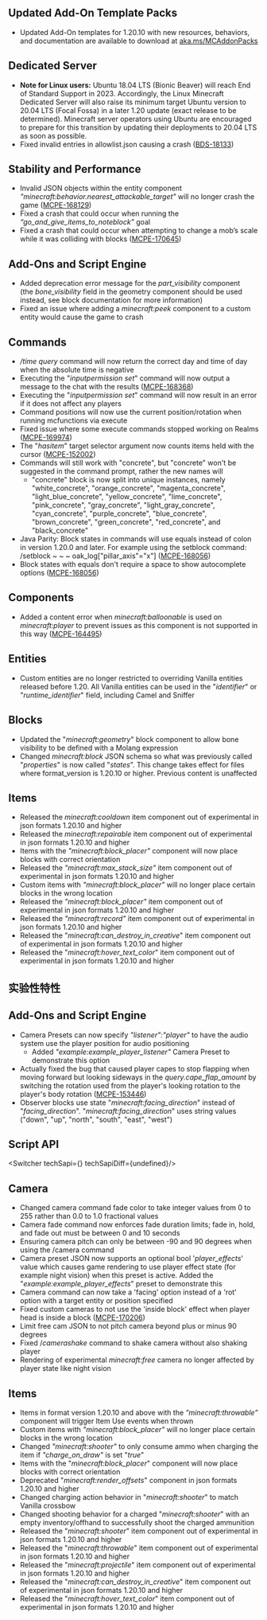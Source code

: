 



## **Updated Add-On Template Packs**

-   Updated Add-On templates for 1.20.10 with new resources, behaviors, and documentation are available to download at [aka.ms/MCAddonPacks](https://aka.ms/MCAddonPacks)

## **Dedicated Server**

-   **Note for Linux users:** Ubuntu 18.04 LTS (Bionic Beaver) will reach End of Standard Support in 2023. Accordingly, the Linux Minecraft Dedicated Server will also raise its minimum target Ubuntu version to 20.04 LTS (Focal Fossa) in a later 1.20 update (exact release to be determined). Minecraft server operators using Ubuntu are encouraged to prepare for this transition by updating their deployments to 20.04 LTS as soon as possible.
-   Fixed invalid entries in allowlist.json causing a crash ([BDS-18133](https://bugs.mojang.com/browse/BDS-18133))

## **Stability and Performance**

-   Invalid JSON objects within the entity component _"minecraft:behavior.nearest\_attackable\_target"_ will no longer crash the game ([MCPE-168129](https://bugs.mojang.com/browse/MCPE-168129))
-   Fixed a crash that could occur when running the _“go\_and\_give\_items\_to\_noteblock”_ goal
-   Fixed a crash that could occur when attempting to change a mob’s scale while it was colliding with blocks ([MCPE-170645](https://bugs.mojang.com/browse/MCPE-170645))

## **Add-Ons and Script Engine**

-   Added deprecation error message for the _part\_visibility_ component (the _bone\_visibility_ field in the geometry component should be used instead, see block documentation for more information)
-   Fixed an issue where adding a _minecraft:peek_ component to a custom entity would cause the game to crash

## **Commands**

-   _/time query_ command will now return the correct day and time of day when the absolute time is negative
-   Executing the "_inputpermission set_" command will now output a message to the chat with the results ([MCPE-168368](https://bugs.mojang.com/browse/MCPE-168368))
-   Executing the "_inputpermission set_" command will now result in an error if it does not affect any players
-   Command positions will now use the current position/rotation when running mcfunctions via execute
-   Fixed issue where some execute commands stopped working on Realms ([MCPE-169974](https://bugs.mojang.com/browse/MCPE-169974)) 
-   The "_hasitem_" target selector argument now counts items held with the cursor ([MCPE-152002](https://bugs.mojang.com/browse/MCPE-152002))
-   Commands will still work with "concrete", but "concrete" won't be suggested in the command prompt, rather the new names will
    -   "concrete" block is now split into unique instances, namely "white\_concrete", "orange\_concrete", "magenta\_concrete", "light\_blue\_concrete", "yellow\_concrete", "lime\_concrete", "pink\_concrete", "gray\_concrete", "light\_gray\_concrete", "cyan\_concrete", "purple\_concrete", "blue\_concrete", "brown\_concrete", "green\_concrete", "red\_concrete", and "black\_concrete"
-   Java Parity: Block states in commands will use equals instead of colon in version 1.20.0 and later. For example using the setblock command: /setblock ~ ~ ~ oak\_log\["pillar\_axis"="x"\] ([MCPE-168056](https://bugs.mojang.com/browse/MCPE-168056))
-   Block states with equals don't require a space to show autocomplete options ([MCPE-168056](https://bugs.mojang.com/browse/MCPE-168056))

## **Components**

-   Added a content error when _minecraft:balloonable_ is used on _minecraft:player_ to prevent issues as this component is not supported in this way ([MCPE-164495](https://bugs.mojang.com/browse/MCPE-164495))

## **Entities**

-   Custom entities are no longer restricted to overriding Vanilla entities released before 1.20. All Vanilla entities can be used in the "_identifier_" or "_runtime\_identifier_" field, including Camel and Sniffer

## **Blocks**

-   Updated the "_minecraft:geometry_" block component to allow bone visibility to be defined with a Molang expression
-   Changed _minecraft:block_ JSON schema so what was previously called "_properties_" is now called "_states_". This change takes effect for files where format\_version is 1.20.10 or higher. Previous content is unaffected

## **Items**

-   Released the _minecraft:cooldown_ item component out of experimental in json formats 1.20.10 and higher
-   Released the _minecraft:repairable_ item component out of experimental in json formats 1.20.10 and higher
-   Items with the _"minecraft:block\_placer"_ component will now place blocks with correct orientation
-   Released the _"minecraft:max\_stack\_size"_ item component out of experimental in json formats 1.20.10 and higher
-   Custom items with _"minecraft:block\_placer"_ will no longer place certain blocks in the wrong location
-   Released the _"minecraft:block\_placer"_ item component out of experimental in json formats 1.20.10 and higher
-   Released the _"minecraft:record"_ item component out of experimental in json formats 1.20.10 and higher
-   Released the "_minecraft:can\_destroy\_in\_creative_" item component out of experimental in json formats 1.20.10 and higher
-   Released the "_minecraft:hover\_text\_color_" item component out of experimental in json formats 1.20.10 and higher  
      
    




<h2 className="experimental_divider">实验性特性</h2>




## **Add-Ons and Script Engine**

-   Camera Presets can now specify _"listener":"player"_ to have the audio system use the player position for audio positioning
    -   Added _"example:example\_player\_listener"_ Camera Preset to demonstrate this option
-   Actually fixed the bug that caused player capes to stop flapping when moving forward but looking sideways in the _query.cape\_flap\_amount_ by switching the rotation used from the player's looking rotation to the player's body rotation ([MCPE-153446](https://bugs.mojang.com/browse/MCPE-153446))
-   Observer blocks use state "_minecraft:facing\_direction_" instead of "_facing\_direction_". "_minecraft:facing\_direction_" uses string values ("down", "up", "north", "south", "east", "west")


## **Script API**

<Switcher techSapi={<TechSapiExp/>} techSapiDiff={undefined}/>

## **Camera**

-   Changed camera command fade color to take integer values from 0 to 255 rather than 0.0 to 1.0 fractional values
-   Camera fade command now enforces fade duration limits; fade in, hold, and fade out must be between 0 and 10 seconds
-   Ensuring camera pitch can only be between -90 and 90 degrees when using the /camera command
-   Camera preset JSON now supports an optional bool '_player\_effects_' value which causes game rendering to use player effect state (for example night vision) when this preset is active. Added the "_example:example\_player\_effects_" preset to demonstrate this
-   Camera command can now take a 'facing' option instead of a 'rot' option with a target entity or position specified
-   Fixed custom cameras to not use the 'inside block' effect when player head is inside a block ([MCPE-170206](https://bugs.mojang.com/browse/MCPE-170206))
-   Limit free cam JSON to not pitch camera beyond plus or minus 90 degrees
-   Fixed /_camerashake_ command to shake camera without also shaking player
-   Rendering of experimental _minecraft:free_ camera no longer affected by player state like night vision

## **Items**

-   Items in format version 1.20.10 and above with the _”minecraft:throwable”_ component will trigger Item Use events when thrown
-   Custom items with _"minecraft:block\_placer"_ will no longer place certain blocks in the wrong location
-   Changed _"minecraft:shooter"_ to only consume ammo when charging the item if _"charge\_on\_draw"_ is set "_true_"
-   Items with the "_minecraft:block\_placer_" component will now place blocks with correct orientation
-   Deprecated "_minecraft:render\_offsets_" component in json formats 1.20.10 and higher
-   Changed charging action behavior in "_minecraft:shooter_" to match Vanilla crossbow
-   Changed shooting behavior for a charged "_minecraft:shooter_" with an empty inventory/offhand to successfully shoot the charged ammunition
-   Released the "_minecraft:shooter_" item component out of experimental in json formats 1.20.10 and higher
-   Released the "_minecraft:throwable_" item component out of experimental in json formats 1.20.10 and higher
-   Released the "_minecraft:projectile_" item component out of experimental in json formats 1.20.10 and higher
-   Released the "_minecraft:can\_destroy\_in\_creative_" item component out of experimental in json formats 1.20.10 and higher
-   Released the "_minecraft:hover\_text\_color_" item component out of experimental in json formats 1.20.10 and higher